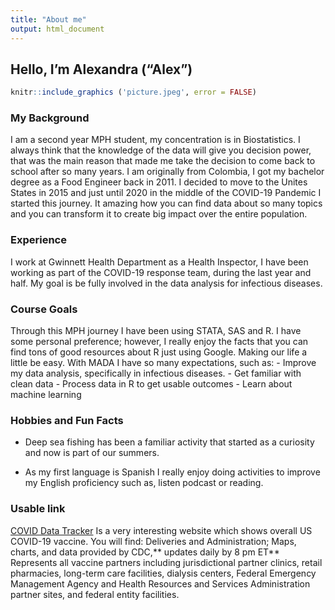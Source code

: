 ```yaml
---
title: "About me"
output: html_document 
---
```


## Hello, I'm Alexandra ("Alex")

```r
knitr::include_graphics ('picture.jpeg', error = FALSE)
```

 
### **My Background**
 
  I am a second year MPH student, my concentration is in Biostatistics. 
  I always think that the knowledge of the data will give you decision power, 
  that was the main reason that made me take the decision to come back to school after so many years. 
  I am originally from Colombia, I got my bachelor degree as a Food Engineer back in 2011.
  I decided to move to the Unites States in 2015 and just until 2020 in the middle of the 
  COVID-19 Pandemic I started this journey. It amazing how you can find data about so 
  many topics and you can transform it to create big impact over the entire population.
  
### **Experience**
  I work at Gwinnett Health Department as a Health Inspector, 
  I have been working as part of the COVID-19 response team, 
  during the last year and half. My goal is be fully involved in the data analysis for infectious diseases.
  
### **Course Goals**
  Through this MPH journey I have been using STATA, SAS and R. I have some personal preference; however, I really enjoy the facts that you can find tons of good resources about R just using Google. Making our life a little be easy. With MADA I have so many expectations, such as:
    - Improve my data analysis, specifically in infectious diseases.
    - Get familiar with clean data 
    - Process data in R to get usable outcomes
    - Learn about machine learning
  
### **Hobbies and Fun Facts**
  - Deep sea fishing has been a familiar activity that started as a curiosity and now is part of our summers.
    
  - As my first language is Spanish I really enjoy doing activities to improve my English proficiency such as, listen podcast or reading.
  
### **Usable link**
 [COVID Data Tracker](https://covid.cdc.gov/covid-data-tracker/#vaccinations_vacc-people-onedose-pop-pop18) Is a very interesting website which shows overall US COVID-19 vaccine. You will find: Deliveries and Administration; Maps, charts, and data provided by CDC,** updates daily by 8 pm ET**
Represents all vaccine partners including jurisdictional partner clinics, retail pharmacies, long-term care facilities, dialysis centers, Federal Emergency Management Agency and Health Resources and Services Administration partner sites, and federal entity facilities.


    
  
  
